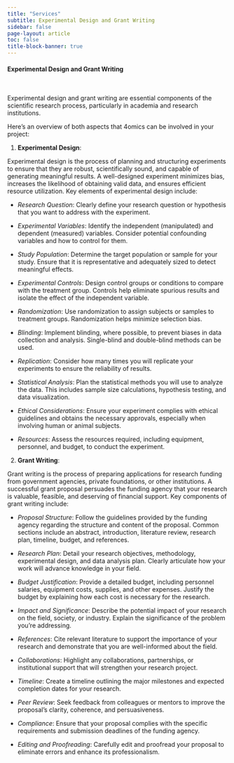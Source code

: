 ```yaml
---
title: "Services"
subtitle: Experimental Design and Grant Writing
sidebar: false
page-layout: article
toc: false
title-block-banner: true
---
```


::: column-page

#### Experimental Design and Grant Writing

<br>

Experimental design and grant writing are essential components of the scientific research process, particularly in academia and research institutions. 

Here's an overview of both aspects that 4omics can be involved in your project:

1. **Experimental Design**:

Experimental design is the process of planning and structuring experiments to ensure that they are robust, scientifically sound, and capable of generating meaningful results. A well-designed experiment minimizes bias, increases the likelihood of obtaining valid data, and ensures efficient resource utilization. Key elements of experimental design include:

- *Research Question*: Clearly define your research question or hypothesis that you want to address with the experiment.

- *Experimental Variables*: Identify the independent (manipulated) and dependent (measured) variables. Consider potential confounding variables and how to control for them.

- *Study Population*: Determine the target population or sample for your study. Ensure that it is representative and adequately sized to detect meaningful effects.

- *Experimental Controls*: Design control groups or conditions to compare with the treatment group. Controls help eliminate spurious results and isolate the effect of the independent variable.

- *Randomization*: Use randomization to assign subjects or samples to treatment groups. Randomization helps minimize selection bias.

- *Blinding*: Implement blinding, where possible, to prevent biases in data collection and analysis. Single-blind and double-blind methods can be used.

- *Replication*: Consider how many times you will replicate your experiments to ensure the reliability of results.

- *Statistical Analysis*: Plan the statistical methods you will use to analyze the data. This includes sample size calculations, hypothesis testing, and data visualization.

- *Ethical Considerations*: Ensure your experiment complies with ethical guidelines and obtains the necessary approvals, especially when involving human or animal subjects.

- *Resources*: Assess the resources required, including equipment, personnel, and budget, to conduct the experiment.

2. **Grant Writing**:

Grant writing is the process of preparing applications for research funding from government agencies, private foundations, or other institutions. A successful grant proposal persuades the funding agency that your research is valuable, feasible, and deserving of financial support. Key components of grant writing include:

- *Proposal Structure*: Follow the guidelines provided by the funding agency regarding the structure and content of the proposal. Common sections include an abstract, introduction, literature review, research plan, timeline, budget, and references.

- *Research Plan*: Detail your research objectives, methodology, experimental design, and data analysis plan. Clearly articulate how your work will advance knowledge in your field.

- *Budget Justification*: Provide a detailed budget, including personnel salaries, equipment costs, supplies, and other expenses. Justify the budget by explaining how each cost is necessary for the research.

- *Impact and Significance*: Describe the potential impact of your research on the field, society, or industry. Explain the significance of the problem you're addressing.

- *References*: Cite relevant literature to support the importance of your research and demonstrate that you are well-informed about the field.

- *Collaborations*: Highlight any collaborations, partnerships, or institutional support that will strengthen your research project.

- *Timeline*: Create a timeline outlining the major milestones and expected completion dates for your research.

- *Peer Review*: Seek feedback from colleagues or mentors to improve the proposal's clarity, coherence, and persuasiveness.

- *Compliance*: Ensure that your proposal complies with the specific requirements and submission deadlines of the funding agency.

- *Editing and Proofreading*: Carefully edit and proofread your proposal to eliminate errors and enhance its professionalism.

:::
